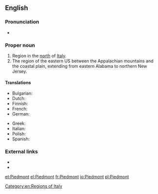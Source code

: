 {{also|piedmont}}
==English==
{{wikipedia}}

===Pronunciation===
{{rfap|UK|UK}}
*{{audio|En-us-Piedmont.ogg|Audio (US)}}

===Proper noun===
{{en-proper noun}}

# Region in the [[north]] of [[Italy]].
# The region of the eastern US between the Appalachian mountains and the coastal plain, extending from eastern Alabama to northern New Jersey.

====Translations====
{{trans-top|region}}
* Bulgarian: {{t|bg|Пиемонт}}
* Dutch: {{t|nl|piemonte}}
* Finnish: {{t|fi|Piemonte}}
* French: {{t+|fr|Piémont|m}}
* German: {{t+|de|Piemont|n}}
{{trans-mid}}
* Greek: {{t+|el|Πεδεμόντιο|n|tr=Pedemóntio|sc=Grek}}
* Italian: {{t+|it|Piemonte|m}}
* Polish: {{t+|pl|Piemont|m}}
* Spanish: {{t+|es|Piamonte|m}}
{{trans-bottom}}

===External links===
* {{pedia}}
* {{pedia|Piedmont (United States)}}

[[Category:en:Regions of Italy]]

[[et:Piedmont]]
[[el:Piedmont]]
[[fr:Piedmont]]
[[io:Piedmont]]
[[pl:Piedmont]]